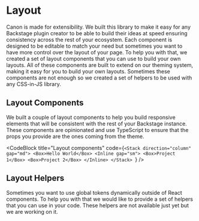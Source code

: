 
# Layout

Canon is made for extensibility. We built this library to make it easy for any
Backstage plugin creator to be able to build their ideas at speed ensuring
consistency across the rest of your ecosystem. Each component is designed to
be editable to match your need but sometimes you want to have more control
over the layout of your page. To help you with that, we created a set of
layout components that you can use to build your own layouts. All of these
components are built to extend on our theming system, making it easy for you
to build your own layouts. Sometimes these components are not enough so we
created a set of helpers to be used with any CSS-in-JS library.

## Layout Components

We built a couple of layout components to help you build responsive elements
that will be consistent with the rest of your Backstage instance. These
components are opinionated and use TypeScript to ensure that the props you
provide are the ones coming from the theme.

<CodeBlock
  title="Layout components"
  code={`<Stack direction="column" gap="md">
    <Box>Hello World</Box>
    <Inline gap="sm">
      <Box>Project 1</Box>
      <Box>Project 2</Box>
    </Inline>
  </Stack>
`}
/>

<LayoutComponents />

## Layout Helpers

Sometimes you want to use global tokens dynamically outside of React
components. To help you with that we would like to provide a set of helpers
that you can use in your code. These helpers are not available just yet but we
are working on it.
